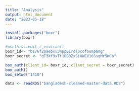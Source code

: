 ```yaml
---
title: "Analysis"
output: html_document
date: "2023-05-18"
---
```


```r
install.packages("boxr")
library(boxr)
```

```r
#usethis::edit_r_environ()
boxr_id<- "b176f28aebxv34pp0irdlocofoumpamg"
boxr_secret <- "gT3kf9xTt1BB3ZxSiHWEV16SsqMr5WCb"

box_auth(client_id= boxr_id, client_secret = boxr_secret)
box_auth()
box_setwd("1410")

```


```r
data <- readRDS("bangladesh-cleaned-master-data.RDS")
```

